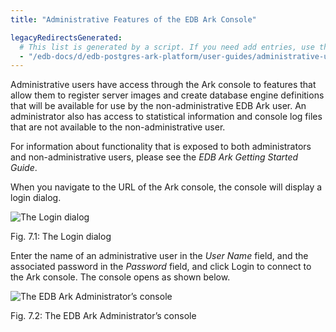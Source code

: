 ```yaml
---
title: "Administrative Features of the EDB Ark Console"

legacyRedirectsGenerated:
  # This list is generated by a script. If you need add entries, use the `legacyRedirects` key.
  - "/edb-docs/d/edb-postgres-ark-platform/user-guides/administrative-users-guide/3.5/ark_admin_features.html"
---
```


<div id="ark_admin_features" class="registered_link"></div>

Administrative users have access through the Ark console to features that allow them to register server images and create database engine definitions that will be available for use by the non-administrative EDB Ark user. An administrator also has access to statistical information and console log files that are not available to the non-administrative user.

For information about functionality that is exposed to both administrators and non-administrative users, please see the *EDB Ark Getting Started Guide*.

When you navigate to the URL of the Ark console, the console will display a login dialog.

![*The Login dialog*](images/ark_admin_features_login.png)

Fig. 7.1: The Login dialog

Enter the name of an administrative user in the *User Name* field, and the associated password in the *Password* field, and click Login to connect to the Ark console. The console opens as shown below.

![*The EDB Ark Administrator’s console*](images/ark_admin_features_console.png)

Fig. 7.2: The EDB Ark Administrator’s console
